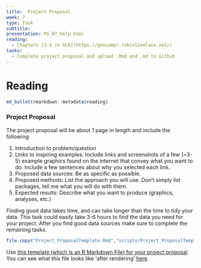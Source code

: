 ```yaml
---
title:  Project Proposal
week: 7
type: Task
subtitle: 
presentation: PS_07_help.html
reading:
  - Chapters [3-4 in GCR](https://geocompr.robinlovelace.net/) 
tasks:
  - Complete project proposal and upload .Rmd and .md to Github
---
```


# Reading

```r
md_bullet(rmarkdown::metadata$reading)
```

### Project Proposal

The project proposal will be about 1 page in length and include the following:
  
1.  Introduction to problem/question
2.  Links to inspiring examples:  Include links and screenshots of a few (~3-5) example graphics found on the internet that convey what you want to do.  Include a few sentences about why you selected each link.
2.  Proposed data sources: Be as specific as possible.
3.  Proposed methods: List the approach you will use. Don't simply list packages, tell me what you will do with them.
4.  Expected results: Describe what you want to produce (graphics, analyses, etc.)

Finding good data takes time, and can take longer than the time to tidy your data.  This task could easily take 3-6 hours to find the data you need for your project.  After you find good data sources make sure to complete the remaining tasks.

```r
file.copy("Project_ProposalTemplate.Rmd","scripts/Project_ProposalTemplate.Rmd")
```

Use [this template (which is an R Markdown File) for your project proposal](scripts/Project_ProposalTemplate.Rmd).  You can see what this file looks like 'after rendering' [here](Project_ProposalTemplate.html).
